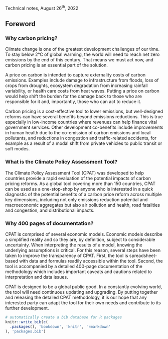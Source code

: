 

<p>Technical notes, August 26<sup>th</sup>, 2022</p>

## **Foreword** {.unnumbered}

### **Why carbon pricing?** {.unnumbered}

Climate change is one of the greatest development challenges of our time. To stay below 2°C of global warming, the world will need to reach net zero emissions by the end of this century. That means we must act now, and carbon pricing is an essential part of the solution.

A price on carbon is intended to capture externality costs of carbon emissions. Examples include damage to infrastructure from floods, loss of crops from droughts, ecosystem degradation from increasing rainfall variability, or health care costs from heat waves. Putting a price on carbon would help shift the burden for the damage back to those who are responsible for it and, importantly, those who can act to reduce it.

Carbon pricing is a cost-effective tool to lower emissions, but well-designed reforms can have several benefits beyond emissions reductions. This is true especially in low-income countries where revenues can help finance vital government services. Other development co-benefits include improvements in human health due to the co-emission of carbon emissions and local pollutants, and reductions in congestion and traffic-related accidents, for example as a result of a modal shift from private vehicles to public transit or soft modes.

### **What is the Climate Policy Assessment Tool?** {.unnumbered}

The Climate Policy Assessment Tool (CPAT) was developed to help countries provide a rapid evaluation of the potential impacts of carbon pricing reforms. As a global tool covering more than 150 countries, CPAT can be used as a one-stop-shop by anyone who is interested in a quick diagnostic of the potential benefits of a carbon price reform across multiple key dimensions, including not only emissions reduction potential and macroeconomic aggregates but also air pollution and health, road fatalities and congestion, and distributional impacts.

### **Why 400 pages of documentation?** {.unnumbered}

CPAT is comprised of several economic models. Economic models describe a simplified reality and so they are, by definition, subject to considerable uncertainty. When interpreting the results of a model, knowing the underlying assumptions is critical. For this reason, several steps have been taken to improve the transparency of CPAT. First, the tool is spreadsheet-based with data and formulas readily accessible within the tool. Second, the tool is accompanied by a detailed 400-page documentation of the methodology which includes important caveats and cautions related to interpretation and data issues.

CPAT is designed to be a global public good. In a constantly evolving world, the tool will need continuous updating and upgrading. By putting together and releasing the detailed CPAT methodology, it is our hope that any interested party can adapt the tool for their own needs and contribute to its further development.

```r
# automatically create a bib database for R packages
knitr::write_bib(c(
  .packages(), 'bookdown', 'knitr', 'rmarkdown'
), 'packages.bib')
```
